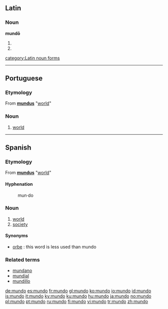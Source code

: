 ==Latin==
===Noun===
'''mundō''' {{m}}
# {{inflection of|mundus#Latin|mundus|dat|s}}
# {{inflection of|mundus#Latin|mundus|abl|s}}

[[category:Latin noun forms]]

----

==Portuguese==
===Etymology===
From {{L.|pt}} '''[[mundus]]''' "[[world]]"

===Noun===
{{pt-noun-m}}

# [[world]]

----

==Spanish==
===Etymology===
From {{L.|es}} '''[[mundus]]''' "[[world]]"

====Hyphenation====
:mun&middot;do

===Noun===
{{es-noun-m}}

# [[world]]
# [[society]]

====Synonyms====
*[[orbe]] : this word is less used than mundo

===Related terms===
*[[mundano]]
*[[mundial]]
*[[mundillo]]

[[de:mundo]]
[[es:mundo]]
[[fr:mundo]]
[[gl:mundo]]
[[ko:mundo]]
[[io:mundo]]
[[id:mundo]]
[[is:mundo]]
[[it:mundo]]
[[ky:mundo]]
[[ku:mundo]]
[[hu:mundo]]
[[ja:mundo]]
[[no:mundo]]
[[pl:mundo]]
[[pt:mundo]]
[[ru:mundo]]
[[fi:mundo]]
[[vi:mundo]]
[[tr:mundo]]
[[zh:mundo]]